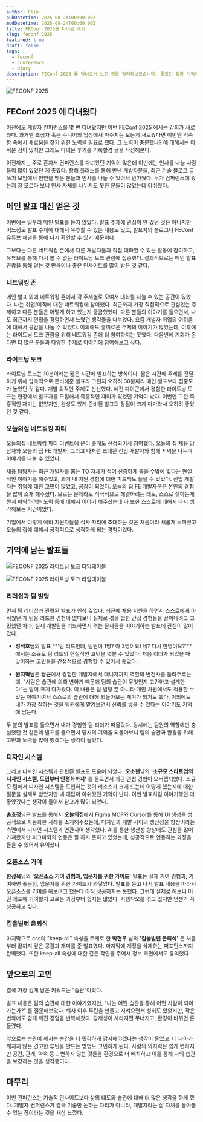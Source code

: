```yaml
---
author: Flik
pubDatetime: 2025-08-24T00:00:00Z
modDatetime: 2025-08-24T00:00:00Z
title: FEConf 2025를 다녀온 후기
slug: feconf-2025
featured: true
draft: false
tags:
  - feconf
  - conference
  - diary
description: FEConf 2025 를 다녀오며 느낀 점을 정리해보았습니다. 좋았던 점과 기억에 남는 발표, 앞으로의 고민 등을 정리해보았습니다.
---
```



![FECONF 2025](./intro.jpeg)

## FEConf 2025 에 다녀왔다

이전에도 개발자 컨퍼런스를 몇 번 다녀왔지만 이번 FEConf 2025 에서는 감회가 새로웠다. 
과거엔 초심자 혹은 주니어의 입장에서 마주치는 모든게 새로웠다면 이번엔 익숙함 속에서 새로움을 찾기 위한 노력을 필요로 했다.
그 노력이 충분했나? 에 대해서는 아쉬운 점이 있지만 그래도 다녀온 후기를 기록할겸 글을 작성해본다.

이전까지는 주로 혼자서 컨퍼런스를 다녀왔던 기억이 많은데 이번에는 인사를 나눌 사람들이 많이 있었던 게 좋았다. 
항해 플러스를 통해 만난 개발자분들, 최근 기술 블로그 글쓰기 모임에서 인연을 맺은 분들과 인사를 나눌 수 있어서 반가웠다. 
누가 컨퍼런스에 왔는지 잘 모르다 보니 인사 자체를 나누지도 못한 분들이 많았는데 아쉬웠다. 


## 메인 발표 대신 얻은 것

이번에는 일부러 메인 발표를 듣지 않았다. 발표 주제에 관심이 안 갔던 것은 아니지만 어느정도 발표 주제에 대해서 유추할 수 있는 내용도 있고, 발표자의 블로그나 FEConf 유튜브 채널을 통해 다시 확인할 수 있기 때문이다. 

그보다는 다른 네트워킹 존에서 다른 개발자들과 직접 대화할 수 있는 활동에 참여하고, 유튜브를 통해 다시 볼 수 없는 라이트닝 토크 관람에 집중했다. 결과적으로는 메인 발표 관람을 통해 얻는 것 만큼이나 좋은 인사이트를 많이 받은 것 같다.

### 네트워킹 존

메인 발표 외에 네트워킹 존에서 각 주제별로 모여서 대화를 나눌 수 있는 공간이 있었다. 나는 취업/이직에 대한 네트워킹에 참여했다. 최근까지 가장 직접적으로 관심있는 주제이고 다른 분들은 어떻게 하고 있는지 궁금했었다.  다른 분들의 이야기를 들으면서, 나도 최근까지 면접을 경험하면서 느꼈던 생각들을 나누었다. 요즘 개발자 취업의 어려움에 대해서 공감을 나눌 수 있었다. 이외에도 흥미로운 주제의 이야기가 많았는데, 이후에는 라이트닝 토크 관람을 위해 네트워킹 존에 더 참여하지는 못했다. 다음번에 기회가 온다면 더 많은 분들과 다양한 주제로 이야기에 참여해보고 싶다.


### 라이트닝 토크

라이트닝 토크는 10분이라는 짧은 시간에 발표하는 방식이다. 짧은 시간에 주제를 전달하기 위해 압축적으로 준비해준 발표라 그런지 오히려 30분짜리 메인 발표보다 집중도가 높았던 것 같다. 개발 외적인 주제도 신선했다.
예전 파이콘에서 경험한 라이트닝 토크는 현장에서 발표자를 모집해서 즉흥적인 재미가 있었던 기억이 났다. 이번엔 그런 즉흥적인 재미는 없었지만, 완성도 있게 준비된 발표의 장점이 크게 다가와서 오히려 좋았던 것 같다.

### 오늘의집 네트워킹 파티

오늘의집 네트워킹 파티 이벤트에 운이 좋게도 선정되어서 참여했다. 오늘의 집 채용 담당자와 오늘의 집 FE 개발자, 그리고 나처럼 초대된 신입 개발자와 함께 저녁을 나누며 이야기를 나눌 수 있었다. 

채용 담당자는 최근 개발자를 뽑는 TO 자체가 적어 신중하게 뽑을 수밖에 없다는 현실적인 이야기를 해주었고, 과거 내 지원 경험에 대한 피드백도 들을 수 있었다. 신입 개발자는 취업에 대한 고민이 많았고, 공감이 되었다. 오늘의 집 FE 개발자분은 본인의 경험을 많이 소개 해주셨다. 모르는 문제라도 적극적으로 해결하려는 태도, 스스로 잘하는게 뭔지 파악하려는 노력 등에 대해서 이야기 해주셨는데 나 또한 스스로에 대해서 다시 생각해보는 시간이었다. 

기업에서 이렇게 예비 지원자들을 식사 자리에 초대하는 것은 처음이라 새롭게 느껴졌고 오늘의 집에 대해서 긍정적으로 생각하게 되는 경험이었다.

## 기억에 남는 발표들

![FECONF 2025 라이트닝 토크 타임테이블](./group1.jpeg)


![FECONF 2025 라이트닝 토크 타임테이블](./group2.jpeg)

### 리더쉽과 팀 빌딩

먼저 팀 리더십과 관련된 발표가 인상 깊었다. 최근에 채용 지원을 하면서 스스로에게 아쉬웠던 게 팀을 리드한 경험이 없다보니 실제로 겪을 법한 간접 경험들을 끌어내려고 고민했던 차라, 실제 개발팀을 리드하면서 겪는 문제들을 이야기하는 발표에 관심이 많이 갔다.

- **정석호님**의 발표 **'팀 리드인데, 팀원이 1명? 아 3명이요! 네? 다시 한명이요?'**에서는 소규모 팀 리드의 현실적인 고민을 엿볼 수 있었다. 처음 리더가 되었을 때 맞이하는 고민들을 간접적으로 경험할 수 있어서 좋았다.
    
- **원지혁님**은 **당근**에서 경험한 개발자에서 매니저까지 역할의 변천사를 들려주셨는데, "사람은 습관에 의해 변하기 때문에 팀의 습관이 무엇인지 고민하고 설계한다"는 말이 크게 다가왔다. 이 내용은 팀 빌딩 뿐 아니라 개인 차원에서도 적용할 수 있는 이야기여서 스스로의 습관에 대해 되돌아보는 계기가 되기도 했다. 이외에도 내가 가장 잘하는 것을 팀원에게 맡겨보면서 신뢰를 쌓을 수 있다는 이야기도 기억에 남는다. 

두 분의 발표를 들으면서 내가 경험한 팀 리더가 떠올랐다. 당시에는 팀원의 역할에만 충실했던 것 같은데 발표를 들으면서 당시의 기억을 되돌아보니 팀의 습관과 환경을 위해 고민과 노력을 많이 했겠다는 생각이 들었다.

### 디자인 시스템

그리고 디자인 시스템과 관련된 발표도 도움이 되었다. 
**오소현**님의 **'소규모 스타트업의 디자인 시스템, 도입부터 안정화까지'** 를 들으면서 최근 면접 경험이 오버랩되었다. 소규모 팀에서 디자인 시스템을 도입하는 것이 리소스가 크게 드는데 어떻게 했는지에 대한 질문을 실제로 받았지만 내 대답이 아쉬웠던 기억이 난다. 이번 발표처럼 이야기했던 더 좋았겠다는 생각이 들어서 참고가 많이 되었다.

**손효정**님은 발표를 통해서 **오늘의집**에서 Figma MCP와 Cursor를 통해 UI 생성을 성공적으로 자동화한 사례를 소개해주셨는데, 디자인과 개발 사이의 생산성을 향상이라는 측면에서 디자인 시스템과 연관지어 생각했다.
AI를 통한 생산성 향상에도 관심을 많이 가져왔지만 피그마와의 연동은 잘 하지 못하고 있었는데, 성공적으로 연동하는 과정을 들을 수 있어서 유익했다.

### 오픈소스 기여

**한상욱**님의 **'오픈소스 기여 경험과, 입문자를 위한 가이드'** 발표는 실제 기여 경험과, 기여하면 좋은점, 입문자를 위한 가이드가 와닿았다. 발표를 듣고 나서 발표 내용을 따라서 오픈소스를 기여를 해보려고 했는데 아직 성공하지는 못했다. 
그런데 실제로 해보니 어떤 레포에 기여할지 고르는 과정부터 쉽지는 않았다. 시행착오를 겪고 있지만 언젠가 꼭 성공하고 싶다.

### 킵올빌런 은퇴식

마지막으로 css의 "keep-all" 속성을 주제로 한 **박현우** 님의 **'킵올빌런 은퇴식'** 은 처음부터 끝까지 깊은 공감과 재미를 준 발표였다. 마지막에 계정을 삭제하는 퍼포먼스까지 완벽했다. 또한 keep-all 속성에 대한 깊은 각인을 주어서 정보 측면에서도 유익했다.


## 앞으로의 고민

결국 가장 깊게 남은 키워드는 “습관”이었다. 

발표 내용은 팀의 습관에 대한 이야기였지만, "나는 어떤 습관을 통해 어떤 사람이 되어가는가?" 를 질문해보았다. 퇴사 이후 루틴을 만들고 지켜오면서 성취도 있었지만, 작은 변화에도 쉽게 깨진 경험을 반복해왔다. 강제성이 사라지면 무너지고, 환경이 바뀌면 흔들렸다.

앞으로는 습관이 깨지는 순간을 더 민감하게 감지해야겠다는 생각이 들었고. 더 나아가 깨지지 않는 견고한 루틴을 만드는 방법도 고민하게 된다. 사람의 의지력은 쉽게 변하지만 공간, 관계, 약속 등 .. 변하지 않는 것들을 환경으로 더 배치하고 이를 통해 나의 습관을 보강하는 것을 생각중이다.

## 마무리

이번 컨퍼런스는 기술적 인사이트보다 삶의 태도와 습관에 대해 더 많은 생각을 하게 했다. 
개발자 컨퍼런스가 결국 기술만 논하는 자리가 아니라, 개발자라는 삶 자체를 돌아볼 수 있는 장이라는 것을 새삼 느꼈다.